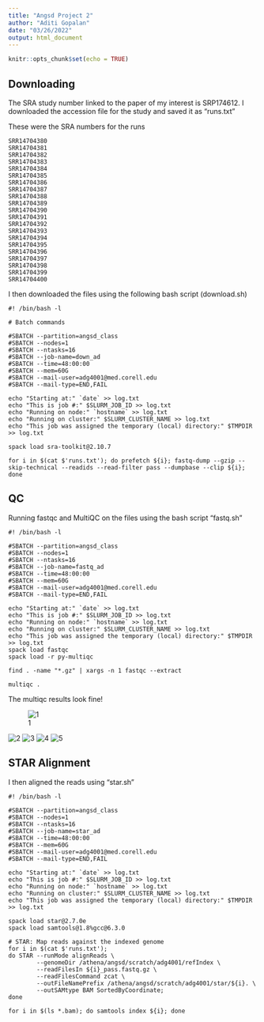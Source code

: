 ```yaml
---
title: "Angsd Project 2"
author: "Aditi Gopalan"
date: "03/26/2022"
output: html_document
---
```


```r
knitr::opts_chunk$set(echo = TRUE)
```

## Downloading

The SRA study number linked to the paper of my interest is SRP174612. I downloaded the accession file for the study and saved it as "runs.txt"

These were the SRA numbers for the runs
```
SRR14704380
SRR14704381
SRR14704382
SRR14704383
SRR14704384
SRR14704385
SRR14704386
SRR14704387
SRR14704388
SRR14704389
SRR14704390
SRR14704391
SRR14704392
SRR14704393
SRR14704394
SRR14704395
SRR14704396
SRR14704397
SRR14704398
SRR14704399
SRR14704400
```
I then downloaded the files using the following bash script (download.sh)
```
#! /bin/bash -l

# Batch commands

#SBATCH --partition=angsd_class
#SBATCH --nodes=1
#SBATCH --ntasks=16
#SBATCH --job-name=down_ad
#SBATCH --time=48:00:00
#SBATCH --mem=60G
#SBATCH --mail-user=adg4001@med.corell.edu
#SBATCH --mail-type=END,FAIL

echo "Starting at:" `date` >> log.txt
echo "This is job #:" $SLURM_JOB_ID >> log.txt
echo "Running on node:" `hostname` >> log.txt
echo "Running on cluster:" $SLURM_CLUSTER_NAME >> log.txt
echo "This job was assigned the temporary (local) directory:" $TMPDIR >> log.txt

spack load sra-toolkit@2.10.7

for i in $(cat $'runs.txt'); do prefetch ${i}; fastq-dump --gzip --skip-technical --readids --read-filter pass --dumpbase --clip ${i}; done
```

## QC

Running fastqc and MultiQC on the files using the bash script "fastq.sh"

```
#! /bin/bash -l

#SBATCH --partition=angsd_class
#SBATCH --nodes=1
#SBATCH --ntasks=16
#SBATCH --job-name=fastq_ad
#SBATCH --time=48:00:00
#SBATCH --mem=60G
#SBATCH --mail-user=adg4001@med.corell.edu
#SBATCH --mail-type=END,FAIL

echo "Starting at:" `date` >> log.txt
echo "This is job #:" $SLURM_JOB_ID >> log.txt
echo "Running on node:" `hostname` >> log.txt
echo "Running on cluster:" $SLURM_CLUSTER_NAME >> log.txt
echo "This job was assigned the temporary (local) directory:" $TMPDIR >> log.txt
spack load fastqc
spack load -r py-multiqc

find . -name "*.gz" | xargs -n 1 fastqc --extract

multiqc .
```

The multiqc results look fine! 

![1](C:/Users/aditi/Desktop/angsd/Angsd Project/fastqc_per_base_sequence_quality_plot.png)

![2](C:/Users/aditi/Desktop/angsd/Angsd Project/fastqc_per_base_n_content_plot.png)
![3](C:/Users/aditi/Desktop/angsd/Angsd Project/fastqc_per_sequence_gc_content_plot.png)
![4](C:/Users/aditi/Desktop/angsd/Angsd Project/fastqc_per_sequence_quality_scores_plot.png)
![5](C:/Users/aditi/Desktop/angsd/Angsd Project/fastqc_sequence_duplication_levels_plot.png)

## STAR Alignment 

I then aligned the reads using "star.sh"

```
#! /bin/bash -l

#SBATCH --partition=angsd_class
#SBATCH --nodes=1
#SBATCH --ntasks=16
#SBATCH --job-name=star_ad
#SBATCH --time=48:00:00
#SBATCH --mem=60G
#SBATCH --mail-user=adg4001@med.corell.edu
#SBATCH --mail-type=END,FAIL

echo "Starting at:" `date` >> log.txt
echo "This is job #:" $SLURM_JOB_ID >> log.txt
echo "Running on node:" `hostname` >> log.txt
echo "Running on cluster:" $SLURM_CLUSTER_NAME >> log.txt
echo "This job was assigned the temporary (local) directory:" $TMPDIR >> log.txt

spack load star@2.7.0e
spack load samtools@1.8%gcc@6.3.0

# STAR: Map reads against the indexed genome
for i in $(cat $'runs.txt');
do STAR --runMode alignReads \
        --genomeDir /athena/angsd/scratch/adg4001/refIndex \
        --readFilesIn ${i}_pass.fastq.gz \
        --readFilesCommand zcat \
        --outFileNamePrefix /athena/angsd/scratch/adg4001/star/${i}. \
        --outSAMtype BAM SortedByCoordinate;
done

for i in $(ls *.bam); do samtools index ${i}; done
```